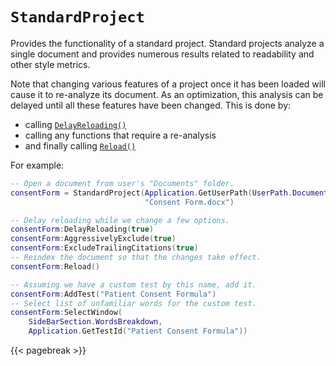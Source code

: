 # `StandardProject`

Provides the functionality of a standard project.
Standard projects analyze a single document and provides numerous results related to readability and other style metrics.

Note that changing various features of a project once it has been loaded will cause it to re-analyze its document.
As an optimization, this analysis can be delayed until all these features have been changed.
This is done by:

- calling [`DelayReloading()`](#standard-delayreloading)
- calling any functions that require a re-analysis
- and finally calling [`Reload()`](#standard-reload)

For\index{examples!creating a standard project} example\index{projects!creating from a document}:

``` .lua
-- Open a document from user's "Documents" folder.
consentForm = StandardProject(Application.GetUserPath(UserPath.Documents) ..
                              "Consent Form.docx")

-- Delay reloading while we change a few options.
consentForm:DelayReloading(true)
consentForm:AggressivelyExclude(true)
consentForm:ExcludeTrailingCitations(true)
-- Reindex the document so that the changes take effect.
consentForm:Reload()

-- Assuming we have a custom test by this name, add it.
consentForm:AddTest("Patient Consent Formula")
-- Select list of unfamiliar words for the custom test.
consentForm:SelectWindow(
    SideBarSection.WordsBreakdown,
    Application.GetTestId("Patient Consent Formula"))
```

{{< pagebreak >}}